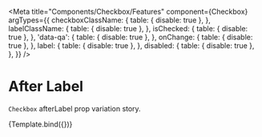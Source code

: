 
<Meta
    title="Components/Checkbox/Features"
    component={Checkbox}
    argTypes={{
        checkboxClassName: {
            table: { disable: true },
        },
        labelClassName: {
            table: { disable: true },
        },
        isChecked: {
            table: { disable: true },
        },
        'data-qa': {
            table: { disable: true },
        },
        onChange: {
            table: { disable: true },
        },
        label: {
            table: { disable: true },
        },
        disabled: {
            table: { disable: true },
        },
    }}
/>

# After Label

`Checkbox` afterLabel prop variation story.

<Canvas>
    <Story
        name="After Label"
        args={{
            label: 'Check Me!',
            afterLabel: true,
        }}
    >
        {Template.bind({})}
    </Story>
</Canvas>
